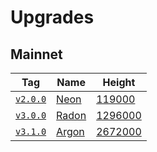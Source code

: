 # Upgrades

## Mainnet

| Tag                                                                           | Name                             | Height                                                  |
| ----------------------------------------------------------------------------- | -------------------------------- | ------------------------------------------------------- |
| [`v2.0.0`](https://github.com/strangelove-ventures/noble/releases/tag/v2.0.0) | [Neon](/network/upgrades/neon)   | [119000](https://www.mintscan.io/noble/blocks/119000)   |
| [`v3.0.0`](https://github.com/strangelove-ventures/noble/releases/tag/v3.0.0) | [Radon](/network/upgrades/radon) | [1296000](https://www.mintscan.io/noble/blocks/1296000) |
| [`v3.1.0`](https://github.com/strangelove-ventures/noble/releases/tag/v3.1.0) | [Argon](/network/upgrades/argon) | [2672000](https://www.mintscan.io/noble/blocks/2672000) |
